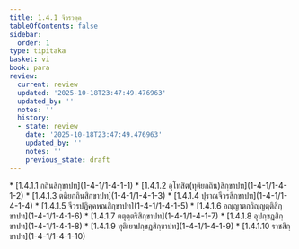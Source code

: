 ```yaml
---
title: 1.4.1 จีวรวคฺค
tableOfContents: false
sidebar:
  order: 1
type: tipitaka
basket: vi
book: para
review:
  current: review
  updated: '2025-10-18T23:47:49.476963'
  updated_by: ''
  notes: ''
  history:
  - state: review
    date: '2025-10-18T23:47:49.476963'
    updated_by: ''
    notes: ''
    previous_state: draft
---
```



<DynamicBreadcrumb />


<ReviewStatus review={frontmatter.review} showDetails={true} />

<HypothesisAnnotation frontmatter={frontmatter} />



<TableOfContents book="para" section="1.4.1">
* [1.4.1.1 กถินสิกฺขาปท](1-4-1/1-4-1-1)
* [1.4.1.2 อุโทสิต(ทุติยกถิน)สิกฺขาปท](1-4-1/1-4-1-2)
* [1.4.1.3 ตติยกถินสิกฺขาปท](1-4-1/1-4-1-3)
* [1.4.1.4 ปุราณจีวรสิกฺขาปท](1-4-1/1-4-1-4)
* [1.4.1.5 จีวรปฏิคฺคหณสิกฺขาปท](1-4-1/1-4-1-5)
* [1.4.1.6 อญฺญาตกวิญฺญตฺติสิกฺขาปท](1-4-1/1-4-1-6)
* [1.4.1.7 ตตุตฺตริสิกฺขาปท](1-4-1/1-4-1-7)
* [1.4.1.8 อุปกฺขฏสิกฺขาปท](1-4-1/1-4-1-8)
* [1.4.1.9 ทุติเยาปกฺขฏสิกฺขาปท](1-4-1/1-4-1-9)
* [1.4.1.10 ราชสิกฺขาปท](1-4-1/1-4-1-10)
</TableOfContents>